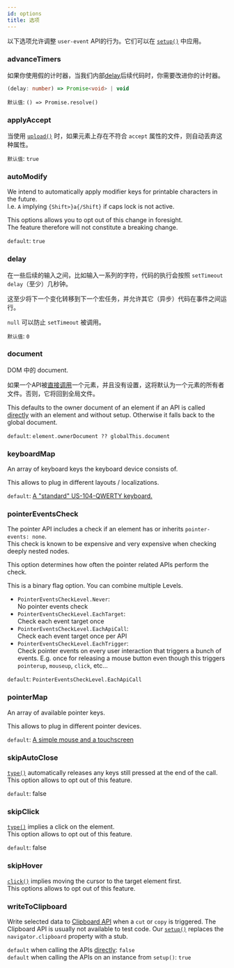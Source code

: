 ```yaml
---
id: options
title: 选项
---
```


以下选项允许调整 `user-event` API的行为。它们可以在 [`setup()`](setup.mdx) 中应用。

### advanceTimers

如果你使用假的计时器，当我们内部[delay](#delay)后续代码时，你需要改进你的计时器。

```ts
(delay: number) => Promise<void> | void
```

`默认值`: `() => Promise.resolve()`

### applyAccept

当使用 [`upload()`](api-utility.mdx#upload) 时，如果元素上存在不符合 `accept` 属性的文件，则自动丢弃这种属性。

`默认值`: `true`

### autoModify

We intend to automatically apply modifier keys for printable characters in the
future.  
I.e. `A` implying `{Shift>}a{/Shift}` if caps lock is not active.

This options allows you to opt out of this change in foresight.  
The feature therefore will not constitute a breaking change.

`default`: `true`

### delay

在一些后续的输入之间，比如输入一系列的字符，代码的执行会按照 `setTimeout` `delay`（至少）几秒钟。

这至少将下一个变化转移到下一个宏任务，并允许其它（异步）代码在事件之间运行。

`null` 可以防止 `setTimeout` 被调用。

`默认值`: `0`

### document

DOM 中的 document.

如果一个API被[直接调用](setup.mdx#direct-api)一个元素，并且没有设置，这将默认为一个元素的所有者文件。否则，它将回到全局文件。

This defaults to the owner document of an element if an API is called
[directly](setup.mdx#direct-api) with an element and without setup. Otherwise it
falls back to the global document.

`default`: `element.ownerDocument ?? globalThis.document`

### keyboardMap

An array of keyboard keys the keyboard device consists of.

This allows to plug in different layouts / localizations.

`default`:
[A "standard" US-104-QWERTY keyboard.](https://github.com/testing-library/user-event/blob/main/src/keyboard/keyMap.ts)

### pointerEventsCheck

The pointer API includes a check if an element has or inherits
`pointer-events: none`.  
This check is known to be expensive and very expensive when checking deeply
nested nodes.

This option determines how often the pointer related APIs perform the check.

This is a binary flag option. You can combine multiple Levels.

- `PointerEventsCheckLevel.Never`:  
   No pointer events check
- `PointerEventsCheckLevel.EachTarget`:  
   Check each event target once
- `PointerEventsCheckLevel.EachApiCall`:  
   Check each event target once per API
- `PointerEventsCheckLevel.EachTrigger`:  
   Check pointer events on every user interaction that triggers a bunch of events.
  E.g. once for releasing a mouse button even though this triggers `pointerup`, `mouseup`,
  `click`, etc...

`default`: `PointerEventsCheckLevel.EachApiCall`

### pointerMap

An array of available pointer keys.

This allows to plug in different pointer devices.

`default`:
[A simple mouse and a touchscreen](https://github.com/testing-library/user-event/blob/main/src/pointer/keyMap.ts)

### skipAutoClose

[`type()`](api-utility.mdx#type) automatically releases any keys still pressed
at the end of the call.  
This option allows to opt out of this feature.

`default`: false

### skipClick

[`type()`](api-utility.mdx#type) implies a click on the element.  
This option allows to opt out of this feature.

`default`: false

### skipHover

[`click()`](api-utility.mdx#click) implies moving the cursor to the target
element first.  
This options allows to opt out of this feature.

### writeToClipboard

Write selected data to
[Clipboard API](https://developer.mozilla.org/en-US/docs/Web/API/Clipboard) when
a `cut` or `copy` is triggered. The Clipboard API is usually not available to
test code. Our [`setup()`](setup.mdx) replaces the `navigator.clipboard`
property with a stub.

`default` when calling the APIs [directly](setup.mdx#direct-apis): `false`  
`default` when calling the APIs on an instance from `setup()`: `true`
